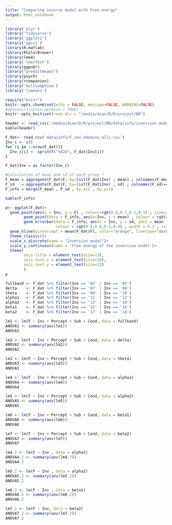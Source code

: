 ```yaml
---
title: "Comparing inverse model with Free energy"
output: html_notebook
---
```

```r
library('plyr')
library('tidyverse')
library('ggplot2')
library('ggsci')
library(R.matlab)
library(RColorBrewer)
library(lme4)
library('lmerTest')
library(ggpubr)
library("predictmeans")
library(psych)
library(rcompanion)
library('multcompView')
library('lsmeans')

```

```r
require("knitr")
knitr::opts_chunk$set(echo = FALSE, message=FALSE, WARNING=FALSE)
#options(tinytex.verbose = TRUE)
knitr::opts_knit$set(root.dir = "/media/dian/D/R/project/BR")
```

```r
header <- read_csv('/media/dian/D/R/project/BR/data/info/inversion_models.csv')
kable(header)
```


```r
F_dat<- read_csv('data/info/F_inv_edominu_allc.csv')
Inv_c <- c()
for (i in 1:nrow(F_dat)){
  Inv_c[i] <- sprintf("%02d", F_dat$Inv[i])
}

F_dat$Inv = as.factor(Inv_c)

```

```r
#Calculation of mean and sd of each group ?
F_mean = aggregate(F_dat$F, by=list(F_dat$Inv) , mean) ; colnames(F_mean)=c("Inv" , "mean")
F_sd   = aggregate(F_dat$F, by=list(F_dat$Inv) , sd) ; colnames(F_sd)=c("Inv" , "sd")
F_info = merge(F_mean , F_sd , by.x=1 , by.y=1)

kable(F_info)
```


```r

p<- ggplot(F_dat)+
  geom_point(aes(x = Inv, y = F) , colour=rgb(0.8,0.7,0.1,0.1) , size=2) + 
        geom_point(data = F_info, aes(x=Inv, y = mean) , colour = rgb(0.6,0.5,0.4,0.6) , size = 5) +
        geom_errorbar(data = F_info, aes(x = Inv, y = sd, ymin = mean - sd, ymax = mean + sd), 
                      colour = rgb(0.4,0.8,0.2,0.4) , width = 0.3 , size=1.8)+
  geom_hline(yintercept = mean(F_dat$F), color="orange", linetype="dashed", alpha = 0.7)+
  theme_classic()+
  scale_x_discrete(name = "Inversion model")+
  scale_y_continuous(name = 'Free energy of the inversion model')+
  theme(
        axis.title = element_text(size=13),
        axis.text.x = element_text(size=10),
        axis.text.y = element_text(size=12)
        )
p
```


```r
fullband <- F_dat %>% filter(Inv == '02' | Inv == '05')
delta    <- F_dat %>% filter(Inv == '07' | Inv == '08')
theta    <- F_dat %>% filter(Inv == '09' | Inv == '10')
alpha1   <- F_dat %>% filter(Inv == '11' | Inv == '12')
alpha2   <- F_dat %>% filter(Inv == '13' | Inv == '14')
beta1    <- F_dat %>% filter(Inv == '15' | Inv == '16')
beta2    <- F_dat %>% filter(Inv == '17' | Inv == '18')

```


```r
lm1 <- lm(F ~ Inv + Percept + Sub + Cond, data = fullband)
ANOVA1 <- summary(aov(lm1))
ANOVA1

lm2 <- lm(F ~ Inv + Percept + Sub + Cond, data = delta)
ANOVA2 <- summary(aov(lm2))
ANOVA2

lm3 <- lm(F ~ Inv + Percept + Sub + Cond, data = theta)
ANOVA3 <- summary(aov(lm3))
ANOVA3

lm4 <- lm(F ~ Inv + Percept + Sub + Cond, data = alpha1)
ANOVA4 <- summary(aov(lm4))
ANOVA4

lm5 <- lm(F ~ Inv + Percept + Sub + Cond, data = alpha2)
ANOVA5 <- summary(aov(lm5))
ANOVA5

lm6 <- lm(F ~ Inv + Percept + Sub + Cond, data = beta1)
ANOVA6 <- summary(aov(lm6))
ANOVA6

lm7 <- lm(F ~ Inv + Percept + Sub + Cond, data = beta2)
ANOVA7 <- summary(aov(lm7))
ANOVA7
```

```r
lm4.2 <- lm(F ~ Inv , data = alpha1)
ANOVA4.2 <- summary(aov(lm4.2))
ANOVA4.2

lm5.2 <- lm(F ~ Inv , data = alpha2)
ANOVA5.2 <- summary(aov(lm5.2))
ANOVA5.2

lm6.2 <- lm(F ~ Inv , data = beta1)
ANOVA6.2 <- summary(aov(lm6.2))
ANOVA6.2

lm7.2 <- lm(F ~ Inv, data = beta2)
ANOVA7.2 <- summary(aov(lm7.2))
ANOVA7.2
```


